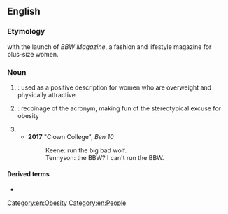 ==English==
{{wikipedia|Big Beautiful Woman}}

===Etymology===
{{coin|in=1979|nobycat=1|w=-|Carole Shaw}} with the launch of ''BBW Magazine'', a fashion and lifestyle magazine for plus-size women.

===Noun===
{{en-noun}}

# {{initialism of|en|[[big]] [[beautiful]] [[woman]]|nodot=1}}: used as a positive description for women who are overweight and physically attractive
# {{initialism of|en|[[big-boned]] woman|nodot=1}}: recoinage of the acronym, making fun of the stereotypical excuse for obesity
# {{initialism of|en|big bad wolf|nodot=1}}
#*'''2017''' "Clown College", ''Ben 10''
#*:Keene: run the big bad wolf.
#*:Tennyson: the BBW? I can't run the BBW.

====Derived terms====
* {{l|en|SSBBW}}

[[Category:en:Obesity]]
[[Category:en:People]]
